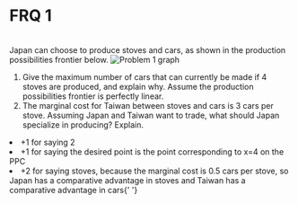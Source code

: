# FRQ 1

<br />
Japan can choose to produce stoves and cars, as shown in the production possibilities
frontier below.

<img src="/img/graphs/gen41.png" alt="Problem 1 graph" />

<ol className="alpha-list-mdx">
  <li>
    Give the maximum number of cars that can currently be made if 4 stoves are
    produced, and explain why. Assume the production possibilities frontier is
    perfectly linear.
  </li>
  <li>
    The marginal cost for Taiwan between stoves and cars is 3 cars per stove.
    Assuming Japan and Taiwan want to trade, what should Japan specialize in
    producing? Explain.
  </li>
</ol>

<FRQ num={1} totalPoints={4}>
  <FRQCheck points={2}>
    <li>+1 for saying 2</li>
    <li>
      +1 for saying the desired point is the point corresponding to x=4 on the
      PPC
    </li>
  </FRQCheck>
  <FRQCheck points={2}>
    <li>
      +2 for saying stoves, because the marginal cost is 0.5 cars per stove, so
      Japan has a comparative advantage in stoves and Taiwan has a comparative
      advantage in cars{' '}
    </li>
  </FRQCheck>
</FRQ>